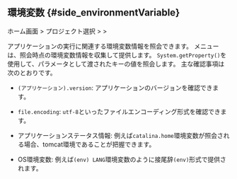 ## 環境変数 {#side_environmentVariable}

ホーム画面 &gt; プロジェクト選択 &gt; <Cmdname sid="side_agentsConfiguration" className="uitext" /> &gt; <Cmdname sid="side_environmentVariable" className="uitext" />

<ProdImg img="ipa-env-var.png" desc="環境変数" />

アプリケーションの実行に関連する環境変数情報を照会できます。 <Cmdname sid="boot_env" className="uitext" />メニューは、照会時点の環境変数情報を収集して提供します。 `System.getProperty()`を使用して、パラメータとして渡されたキーの値を照会します。 主な確認事項は次のとおりです。 

- `(アプリケーション).version`: アプリケーションのバージョンを確認できます。 

- `file.encoding`: `utf-8`といったファイルエンコーディング形式を確認できます。

<InDoc product="java">

- アプリケーションステータス情報: 例えば`catalina.home`環境変数が照会される場合、tomcat環境であることが把握できます。

</InDoc>

- OS環境変数: 例えば`(env) LANG`環境変数のように接尾辞`(env)`形式で提供されます。
